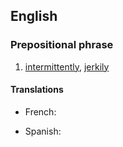 ==English==

===Prepositional phrase===
{{en-PP|in [[fits and starts]]}}

# [[intermittently]], [[jerkily]]

====Translations====
{{trans-top}}
* French: {{t+|fr|par à-coups}}
{{trans-mid}}
* Spanish: {{t|es|a trompicones}}
{{trans-bottom}}